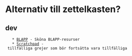 = Alternativ till zettelkasten? =
== dev ==
    * [[BLAPP]] - Sköna BLAPP-resurser
    * [[Scratchpad]] - tillfälliga grejer som bör fortsätta vara tillfälliga
